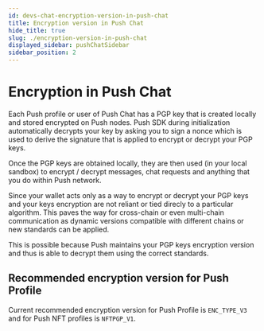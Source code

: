 ```yaml
---
id: devs-chat-encryption-version-in-push-chat
title: Encryption version in Push Chat
hide_title: true
slug: ./encryption-version-in-push-chat
displayed_sidebar: pushChatSidebar
sidebar_position: 2
---
```


# Encryption in Push Chat

Each Push profile or user of Push Chat has a PGP key that is created locally and stored encrypted on Push nodes. Push SDK during initialization automatically decrypts your key by asking you to sign a nonce which is used to derive the signature that is applied to encrypt or decrypt your PGP keys.

Once the PGP keys are obtained locally, they are then used (in your local sandbox) to encrypt / decrypt messages, chat requests and anything that you do within Push network. 

Since your wallet acts only as a way to encrypt or decrypt your PGP keys and your keys encryption are not reliant or tied direcly to a particular algorithm. This paves the way for cross-chain or even multi-chain communication as dynamic versions compatible with different chains or new standards can be applied.

This is possible because Push maintains your PGP keys encryption version and thus is able to decrypt them using the correct standards.

## Recommended encryption version for Push Profile
Current recommended encryption version for Push Profile is `ENC_TYPE_V3` and for Push NFT profiles is `NFTPGP_V1`.
